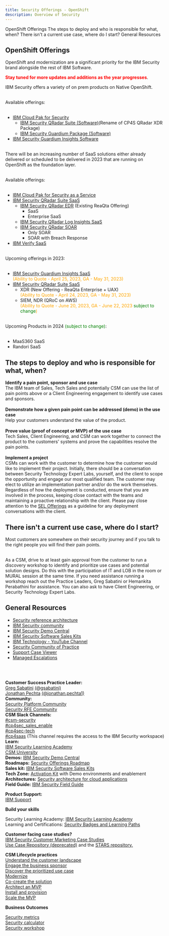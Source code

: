 ```yaml
---
title: Security Offerings - OpenShift
description: Overview of Security
---
```


<AnchorLinks small>
<AnchorLink>OpenShift Offerings</AnchorLink>
<AnchorLink>The steps to deploy and who is responsible for what, when?</AnchorLink>
<AnchorLink>There isn't a current use case, where do I start?</AnchorLink>
<AnchorLink>General Resources</AnchorLink>
</AnchorLinks>

<Row>

<Column colMd={8} colLg={8}>

## OpenShift Offerings

OpenShift and modernization are a significant priority for the IBM Security brand alongside the rest of IBM Software.

<InlineNotification>

**<span style="color: red;">Stay tuned for more updates and additions as the year progresses</span>**.

</InlineNotification>

<Tabs>
<Tab label="On Premise">

IBM Security offers a variety of on prem products on Native OpenShift.<br/><br/>

Available offerings:<br/><br/>

- [IBM Cloud Pak for Security](/security/csm-security-cloud-pak-for-security)
  - [IBM Security QRadar Suite (Software)](/common/security/csm-security-cloud-pak-for-security-qradar-suite)(Rename of CP4S QRadar XDR Package)<br/>
  - [IBM Security Guardium Package (Software)](/common/security/csm-security-cloud-pak-for-security-guardium)
- [IBM Security Guardium Insights Software](/common/security/csm-security-gi)<br/><br/>

</Tab>
<Tab label="SaaS">

There will be an increasing number of SaaS solutions either already delivered or scheduled to be delivered in 2023 that are running on OpenShift as the foundation layer.<br/><br/>

Available offerings:<br/><br/>

- [IBM Cloud Pak for Security as a Service](/security/csm-security-cloud-pak-for-security-saas)
- [IBM Security QRadar Suite SaaS](https://www.ibm.com/qradar)
  - [IBM Security QRadar EDR](https://www.ibm.com/products/qradar-edr) (Existing ReaQta Offering)
    - SaaS
    - Enterprise SaaS
  - [IBM Security QRadar Log Insights SaaS](https://www.ibm.com/products/qradar-log-insights)
  - [IBM Security QRadar SOAR](https://www.ibm.com/products/qradar-soar)
    - Only SOAR
    - SOAR with Breach Response
-	[IBM Verify SaaS](https://www.ibm.com/products/verify-identity)<br/><br/>


Upcoming offerings in 2023:<br/><br/>

-	[IBM Security Guardium Insights SaaS](https://www.ibm.com/products/guardium-insights)<br/><span style="color: orange;">(Ability to Quote - April 25, 2023, GA - May 31, 2023)</span>
- [IBM Security QRadar Suite SaaS](https://www.ibm.com/qradar)
  - XDR (New Offering - ReaQta Enterprise + UAX)<br/><span style="color: orange;">(Ability to Quote - April 24, 2023, GA - May 31, 2023)</span>
  - SIEM, NDR (QRoC on AWS)<br/><span style="color: orange;">(Ability to Quote - June 20, 2023, GA - June 22, 2023 <span style="color: green;">subject to change</span>)</span><br/><br/>

Upcoming Products in 2024 <span style="color: green;">(subject to change)</span>:<br/><br/>

-	MaaS360 SaaS
-	Randori SaaS

</Tab>
</Tabs>

## The steps to deploy and who is responsible for what, when?

**Identify a pain point, sponsor and use case**<br/>
The IBM team of Sales, Tech Sales and potentially CSM can use the list of pain points above or a Client Engineering engagement to identify use cases and sponsors.<br/><br/>
**Demonstrate how a given pain point can be addressed (demo) in the use case**<br/> Help your customers understand the value of the product.<br/><br/>
**Prove value (proof of concept or MVP) of the use case**<br/>
Tech Sales, Client Engineering, and CSM can work together to connect the product to the customers' systems and prove the capabilities resolve the pain points.<br/><br/>
**Implement a project**<br/>
CSMs can work with the customer to determine how the customer would like to implement their project. Initially, there should be a conversation between Security Technology Expert Labs, yourself, and the client to scope the opportunity and engage our most qualified team. The customer may elect to utilize an implementation partner and/or do the work themselves. Regardless of how the deployment is conducted, ensure that you are involved in the process, keeping close contact with the teams and maintaining a proactive relationship with the client. Please pay close attention to the  <a href='https://w3.ibm.com/w3publisher/pps-shortcuts/sel-offerings' target='_blank' rel='noreferrer noopener'>SEL Offerings</a> as a guideline for any deployment conversations with the client.

## There isn't a current use case, where do I start?

Most customers are somewhere on their security journey and if you talk to the right people you will find their pain points.<br/><br/>

As a CSM, drive to at least gain approval from the customer to run a discovery workshop to identify and prioritize use cases and potential solution designs. Do this with the participation of IT and LOB in the room or MURAL session at the same time. If you need assistance running a workshop reach out the Practice Leaders, Greg Sabatini or Hemankita Perabathini for assistance. You can also ask to have Client Engineering, or Security Technology Expert Labs.

## General Resources <br/>

- <a href="https://www.ibm.com/cloud/architecture/architectures/securityArchitecture/reference-architecture" target='_blank' rel='noreferrer noopener'>Security reference architecture</a>
- <a href="https://community.ibm.com/community/user/security/home" target='_blank' rel='noreferrer noopener'>IBM Security community</a>
- <a href="https://ibm.seismic.com/Link/Content/DC3MdTTTHPg438qGW4BQTGPdd438" target='_blank' rel='noreferrer noopener'>IBM Security Demo Central</a>
- <a href="https://ibm.seismic.com/Link/Content/DCcjQjjjTQPcBGqD99VgMBWHXHQG" target='_blank' rel='noreferrer noopener'>IBM Security Software Sales Kits</a>
- <a href="https://www.youtube.com/@IBMTechnology" target='_blank' rel='noreferrer noopener'>IBM Technology - YouTube Channel</a>
- <a href="https://w3.ibm.com/w3publisher/customersuccess/community-connections/security-platform-community" target='_blank' rel='noreferrer noopener'>Security Community of Practice</a>
- <a href="https://w3.ibm.com/tools/caseviewer/" target='_blank' rel='noreferrer noopener'>Support Case Viewer</a>
- <a href="https://www.ibm.com/mysupport/s/article/Escalating-Cases?language=en_US" target='_blank' rel='noreferrer noopener'>Managed Escalations</a>

</Column>

<Column colMd={4} colLg={4}>
<br/>
<br/>
<Aside>

**Customer Success Practice Leader:** <br/><a href='https://w3.ibm.com/#/people/5D0578897' target='_blank' rel='noreferrer noopener'>Greg Sabatini</a>     <a href='https://ibm.enterprise.slack.com/user/@W4PPX9401' target='_blank' rel='noreferrer noopener'>(@gsabatini)</a><br/><a href='https://w3.ibm.com/#/people/2J5840897' target='_blank' rel='noreferrer noopener'>Jonathan Pechta</a> <a href='https://ibm.enterprise.slack.com/user/@WAPKUCGLQ' target='_blank' rel='noreferrer noopener'>(@jonathan.pechta1)</a><br/>
**Community:** <br/><a href='https://w3.ibm.com/w3publisher/customersuccess/community-connections/security-platform-community' target='_blank' rel='noreferrer noopener'>Security Platform Community</a><br/><a href='https://www.ibm.com/developerworks/rfe/execute?use_case=changeRequestLanding&BRAND_ID=301' target='_blank' rel='noreferrer noopener'>Security RFE Community</a><br/>
**CSM Slack Channels:** <br/><a href='https://ibm-cloud.slack.com/archives/C01L8MBNN6P' target='_blank' rel='noreferrer noopener'>#csm-security</a><br/><a href='https://ibm-cloud.slack.com/archives/CESAJF4PJ' target='_blank' rel='noreferrer noopener'>#cp4sec_sales_enable</a><br/><a href='https://ibm-cloud.slack.com/archives/CRBSLC284' target='_blank' rel='noreferrer noopener'>#cp4sec-tech</a><br/><a href='https://ibm-security.slack.com/archives/C016DAUCFNC' target='_blank' rel='noreferrer noopener'>#cp4saas</a> (This channel requires the access to the IBM Security workspace) <br/>
**Learn:** <br/><a target='_blank' rel='noreferrer noopener' href="https://www.securitylearningacademy.com/">IBM Security Learning Academy</a><br/><a target='_blank' rel='noreferrer noopener' href="https://w3.ibm.com/w3publisher/customersuccess/get-learning/csm-university/cloud-pak-platform">CSM University</a><br/>
**Demos:** <a target='_blank' rel='noreferrer noopener' href="https://ibm.seismic.com/Link/Content/DC3MdTTTHPg438qGW4BQTGPdd438">IBM Security Demo Central</a><br/>
**Roadmaps:** <a href='https://w3.ibm.com/w3publisher/security-roadmaps' target='_blank' rel='noreferrer noopener'>Security Offerings Roadmap</a><br/>
**Sales kit:** <a href='https://ibm.seismic.com/Link/Content/DCcjQjjjTQPcBGqD99VgMBWHXHQG' target='_blank' rel='noreferrer noopener'>IBM Security Software Sales Kits</a><br/>
**Tech Zone:** <a href='https://techzone.ibm.com/collection/security-live-demos-collection#tab-0' target='_blank' rel='noreferrer noopener'>Activation Kit</a> with Demo environments and enablement<br/>
**Architectures:** <a href='https://www.ibm.com/cloud/architecture/architectures/securityArchitecture' target='_blank' rel='noreferrer noopener'>Security architecture for cloud applications</a><br/>
**Field Guide:** <a href='https://www.ibm.com/cloud/architecture/content/field-guide/security-field-guide/' target='_blank' rel='noreferrer noopener'>IBM Security Field Guide</a><br/>

</Aside>

<Aside>

**Product Support:**<br/> <a href='https://pages.github.ibm.com/csm-playbook/playbook/support/access-ibm-support/#help-your-customer-get-issues-resolved' target='_blank' rel='noreferrer noopener'>IBM Support</a><br/>
</Aside>

<Aside>

**Build your skills**

Security Learning Academy: <a href='https://www.securitylearningacademy.com/' target='_blank' rel='noreferrer noopener'>IBM Security Learning Academy</a><br/>
Learning and Certifications: <a href='https://ibm.seismic.com/Link/Content/DCa9acfMJ2PkOH30KC2r3epQ' target='_blank' rel='noreferrer noopener'>Security Badges and Learning Paths</a><br/>

</Aside>

<Aside>

**Customer facing case studies?**<br/><a href='https://w3.ibm.com/w3publisher/ibm-security-customer-marketing/available-references' target='_blank' rel='noreferrer noopener'>IBM Security Customer Marketing Case Studies</a><br/><a href='https://csm-usecase.dal1a.cirrus.ibm.com/' target='_blank' rel='noreferrer noopener'>Use Case Repository (deprecated)</a> and the <a href='https://ibm.biz/IBM_STARS' target='_blank' rel='noreferrer noopener'>STARS repository.</a><br/>

</Aside>

<Aside>

**CSM Lifecycle practices**<br/><a href='https://pages.github.ibm.com/csm-playbook/playbook/onboard/understand-client-it-landscape' target='_blank' rel='noreferrer noopener'>Understand the customer landscape</a><br/><a href='https://pages.github.ibm.com/csm-playbook/playbook/onboard/engage-business-sponsor' target='_blank' rel='noreferrer noopener'>Engage the business sponsor</a><br/><a href='https://pages.github.ibm.com/csm-playbook/playbook/use-case-discovery' target='_blank' rel='noreferrer noopener'>Discover the prioritized use case</a><br/><a href='https://pages.github.ibm.com/csm-playbook/playbook/onboard/understand-modernization' target='_blank' rel='noreferrer noopener'>Modernize</a><br/><a href='https://pages.github.ibm.com/csm-playbook/playbook/csm-cocreate' target='_blank' rel='noreferrer noopener'>Co-create the solution</a><br/><a href='https://pages.github.ibm.com/csm-playbook/playbook/architect-the-solution' target='_blank' rel='noreferrer noopener'>Architect an MVP</a><br/><a href='https://pages.github.ibm.com/csm-playbook/playbook/deploy/install-provision' target='_blank' rel='noreferrer noopener'>Install and provision</a><br/><a href='https://pages.github.ibm.com/csm-playbook/playbook/implement/scale-workload' target='_blank' rel='noreferrer noopener'>Scale the MVP</a><br/>

</Aside>

<Aside>

**Business Outcomes**

<a href='https://ibm.box.com/s/48ztb251vc1gi14mup5ybcpuam7v3jqf' target='_blank' rel='noreferrer noopener'>Security metrics</a><br/>
<a href='https://ibm.box.com/s/4hkxlgtfewt8qntq0voiijpbcf608w2k' target='_blank' rel='noreferrer noopener'>Security calculator</a><br/>
<a href='https://ibm.box.com/s/0r1x9vi9n6f6vckng0ylxhkj5sp79mo2' target='_blank' rel='noreferrer noopener'>Security workshop</a>


</Aside>

</Column>

</Row>
